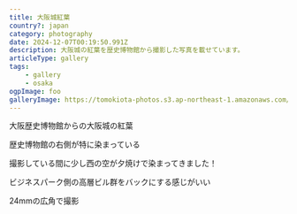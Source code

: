```yaml
---
title: 大阪城紅葉
country?: japan
category: photography
date: 2024-12-07T00:19:50.991Z
description: 大阪城の紅葉を歴史博物館から撮影した写真を載せています。
articleType: gallery
tags:
    - gallery
    - osaka
ogpImage: foo
galleryImage: https://tomokiota-photos.s3.ap-northeast-1.amazonaws.com/2024/osaka-castle-autumn/083A5009-2.jpg
---
```



<BlogImage src="https://tomokiota-photos.s3.ap-northeast-1.amazonaws.com/2024/osaka-castle-autumn/083A5009-2.jpg" width={900} priority />

大阪歴史博物館からの大阪城の紅葉

<BlogImage src="https://tomokiota-photos.s3.ap-northeast-1.amazonaws.com/2024/osaka-castle-autumn/ALP04984.jpg" />

<BlogImage src="https://tomokiota-photos.s3.ap-northeast-1.amazonaws.com/2024/osaka-castle-autumn/ALP04985-2.jpg" width={900} />

歴史博物館の右側が特に染まっている

<BlogImage src="https://tomokiota-photos.s3.ap-northeast-1.amazonaws.com/2024/osaka-castle-autumn/ALP05058.jpg" width={900} />

撮影している間に少し西の空が夕焼けで染まってきました！

<BlogImage src="https://tomokiota-photos.s3.ap-northeast-1.amazonaws.com/2024/osaka-castle-autumn/ALP05053.jpg" width={900} />

ビジネスパーク側の高層ビル群をバックにする感じがいい

<BlogImage src="https://tomokiota-photos.s3.ap-northeast-1.amazonaws.com/2024/osaka-castle-autumn/ALP05028.jpg" width={900} />

24mmの広角で撮影

<BlogImage src="https://tomokiota-photos.s3.ap-northeast-1.amazonaws.com/2024/osaka-castle-autumn/083A5007-2.jpg" width={400} />
